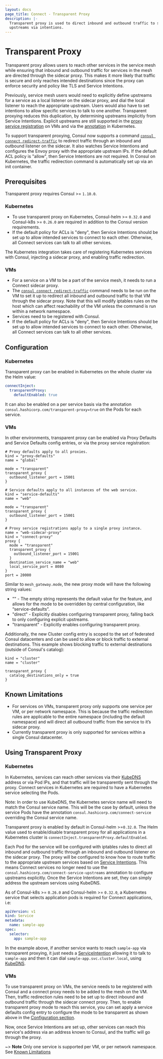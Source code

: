 ```yaml
---
layout: docs
page_title: Connect - Transparent Proxy
description: |-
  Transparent proxy is used to direct inbound and outbound traffic to services via the Envoy proxy and configure
  upstreams via intentions.
---
```


# Transparent Proxy

Transparent proxy allows users to reach other services in the service mesh while ensuring that inbound and outbound
traffic for services in the mesh are directed through the sidecar proxy. This makes it more likely that traffic is secure
and only reaches intended destinations since the proxy can enforce security and policy like TLS and Service Intentions.

Previously, service mesh users would need to explicitly define upstreams for a service as a local listener on the sidecar
proxy, and dial the local listener to reach the appropriate upstream. Users would also have to set intentions to allow
specific services to talk to one another. Transparent proxying reduces this duplication, by determining upstreams
implicitly from Service Intentions. Explicit upstreams are still supported in the [proxy service
registration](/docs/connect/registration/service-registration) on VMs and via the
[annotation](/docs/k8s/connect#consul-hashicorp-com-connect-service-upstreams) in Kubernetes.

To support transparent proxying, Consul now supports a command
[`consul connect redirect-traffic`](/commands/connect/redirect-traffic) to redirect traffic through an inbound and
outbound listener on the sidecar. It also watches Service Intentions and configures the Envoy proxy with the appropriate
upstream IPs. If the default ACL policy is "allow", then Service Intentions are not required. In Consul on Kubernetes,
the traffic redirection command is automatically set up via an init container.

## Prerequisites

Transparent proxy requires Consul >= `1.10.0`.

### Kubernetes

* To use transparent proxy on Kubernetes, Consul-helm >= `0.32.0` and Consul-k8s >= `0.26.0` are required in addition to
the Consul version requirements.
* If the default policy for ACLs is "deny", then Service Intentions should be set up to allow intended services to connect to each other.
Otherwise, all Connect services can talk to all other services.

The Kubernetes integration takes care of registering Kubernetes services with Consul, injecting a sidecar proxy, and
enabling traffic redirection.

### VMs

* For a service on a VM to be a part of the service mesh, it needs to run a Connect sidecar proxy.
* The [`consul connect redirect-traffic`](/commands/connect/redirect-traffic) command needs to be run on the VM to
set it up to redirect all inbound and outbound traffic to that VM through the sidecar proxy. Note that this will modify
iptables rules on the host which can affect reachability of the VM unless the command is run within a network namespace.
* Services need to be registered with Consul.
* If the default policy for ACLs is "deny", then Service Intentions should be set up to allow intended services to connect to each other.
Otherwise, all Connect services can talk to all other services.


## Configuration

### Kubernetes

Transparent proxy can be enabled in Kubernetes on the whole cluster via the Helm value:

```yaml
connectInject:
  transparentProxy:
    defaultEnabled: true
```

It can also be enabled on a per service basis via the annotation `consul.hashicorp.com/transparent-proxy=true` on the
Pods for each service.

### VMs

In other environments, transparent proxy can be enabled via Proxy Defaults and Service Defaults config entries, or via
the proxy service registration:
```
# Proxy defaults apply to all proxies.
kind = "proxy-defaults"
name = "global"

mode = "transparent"
transparent_proxy {
  outbound_listener_port = 15001
}
```
```
# Service defaults apply to all instances of the web service.
kind = "service-defaults"
name = "web"

mode = "transparent"
transparent_proxy {
  outbound_listener_port = 15001
}
```
```
# Proxy service registrations apply to a single proxy instance.
name = "web-sidecar-proxy"
kind = "connect-proxy"
proxy {
  mode = "transparent"
  transparent_proxy {
    outbound_listener_port = 15001
  }
  destination_service_name = "web"
  local_service_port = 8080
}
port = 20000
```

Similar to `mesh_gateway.mode`, the new proxy mode will have the following string values:
* "" - The empty string represents the default value for the feature, and allows for the mode to be overridden by
central configuration, like “service-defaults”.
* "direct" - Explicitly disables configuring transparent proxy, falling back to only configuring explicit upstreams.
* "transparent" - Explicitly enables configuring transparent proxy.

Additionally, the new Cluster config entry is scoped to the set of federated Consul datacenters and can be used to allow or block
traffic to external destinations. This example shows blocking traffic to external destinations (outside of Consul's catalog):

```
kind = "cluster"
name = "cluster"

transparent_proxy {
  catalog_destinations_only = true
}
```

## Known Limitations

* For services on VMs, transparent proxy only supports one service per VM, or per network namespace. This is
because the traffic redirection rules are applicable to the entire namespace (including the default namespace) and will
direct all outbound traffic from the service to it’s sidecar proxy.
* Currently transparent proxy is only supported for services within a single Consul datacenter.


## Using Transparent Proxy

### Kubernetes

In Kubernetes, services can reach other services via their
[KubeDNS](https://kubernetes.io/docs/concepts/services-networking/dns-pod-service/) address or via Pod IPs, and that
traffic will be transparently sent through the proxy. Connect services in Kubernetes are required to have a Kubernetes
service selecting the Pods.

Note: In order to use KubeDNS, the Kubernetes service name will need to match the Consul service name. This will be the
case by default, unless the service Pods have the annotation `consul.hashicorp.com/connect-service` overriding the
Consul service name.

Transparent proxy is enabled by default in Consul-helm >=`0.32.0`. The Helm value used to enable/disable transparent
proxy for all applications in a Kubernetes cluster is `connectInject.transparentProxy.defaultEnabled`.

Each Pod for the service will be configured with iptables rules to direct all inbound and outbound traffic through an
inbound and outbound listener on the sidecar proxy. The proxy will be configured to know how to route traffic to the
appropriate upstream services based on [Service
Intentions](/docs/connect/config-entries/service-intentions). This means Connect services no longer
need to use the `consul.hashicorp.com/connect-service-upstreams` annotation to configure upstreams explicitly. Once the
Service Intentions are set, they can simply address the upstream services using KubeDNS.

As of Consul-k8s >= `0.26.0` and Consul-helm >= `0.32.0`, a Kubernetes service that selects application pods is required
for Connect applications, i.e:

```yaml
apiVersion: v1
kind: Service
metadata:
  name: sample-app
spec:
  selector:
    app: sample-app
```

In the example above, if another service wants to reach `sample-app` via transparent proxying, it just needs a
[ServiceIntention](/docs/connect/config-entries/service-intentions) allowing it to talk to
`sample-app` and then it can dial `sample-app.svc.cluster.local`, using
[KubeDNS](https://kubernetes.io/docs/concepts/services-networking/dns-pod-service/).

### VMs
To use transparent proxy on VMs, the service needs to be registered with Consul and a connect proxy needs to be added to
the mesh on the VM. Then, traffic redirection rules need to be set up to direct inbound and outbound traffic through the
sidecar connect proxy. Then, to enable transparent proxy mode to reach this service, you can set apply a service defaults
config entry to configure the mode to be transparent as shown above in the [Configuration section](#configuration).

Now, once Service Intentions are set up, other services can reach this service's address via an address known to Consul,
and the traffic will go through the proxy.

~> **Note** Only one service is supported per VM, or per network namespace. See [Known Limitations](#known-limitations)
